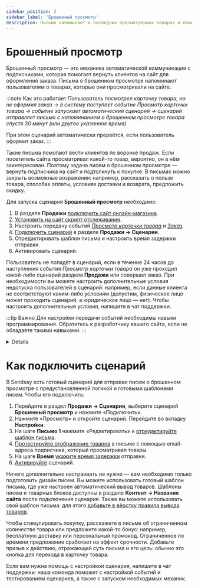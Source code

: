 ```yaml
---
sidebar_position: 2
sidebar_label: 'Брошенный просмотр'
description: Письмо напоминает о последних просмотренных товарах и помогает вернуть подписчика на сайт.
---
```



# Брошенный просмотр

Брошенный просмотр — это механика автоматической коммуникации с подписчиками, которая помогает вернуть клиентов на сайт для оформления заказа. Письма о брошенном просмотре напоминают пользователям о товарах, которые они просматривали на сайте.

:::note Как это работает
_Пользователь посмотрел карточку товара, но не оформил заказ → в систему поступает событие Просмотр карточки товара → событие запускает автоматический сценарий → сценарий отправляет письмо с напоминанием о брошенном просмотре товара спустя 30 минут (или другое указанное время)_

При этом сценарий автоматически прервётся, если пользователь оформит заказ.
:::

Такие письма помогают вести клиентов по воронке продаж. Если посетитель сайта просматривал какой-то товар, вероятно, он в нём заинтересован. Поэтому задача писем о брошенном просмотре — вернуть подписчика на сайт и подтолкнуть к покупке. В письмах можно закрыть возможные возражения: например, рассказать о пользе товара, способах оплаты, условиях доставки и возврата, предложить скидку.

Для запуска сценария **Брошенный просмотр** необходимо:

1. В разделе **Продажи** [подключить сайт онлайн-магазина](https://docs.sendsay.ru/ecom/how-to-connect-ecom/#как-подключить-сайт-кмодулю).
2. [Установить на сайт скрипт отслеживания](https://docs.sendsay.ru/ecom/how-to-connect-ecom/#2-настройте-передачу-данных-ссайта-вsendsay).
3. Настроить передачу событий [_Просмотр карточки товара_](https://docs.sendsay.ru/ecom/how-to-configure-data-transfer/#просмотр-карточки-товара) и [_Заказ_](https://docs.sendsay.ru/ecom/how-to-configure-data-transfer/#действия-с-заказом).
4. [Подключить сценарий](#как-подключить-сценарий) в разделе **Продажи → Сценарии**.
5. Отредактировать шаблон письма и настроить время задержки отправки.
6. Активировать сценарий.

Пользователь не попадёт в сценарий, если в течение 24 часов до наступления события _Просмотр карточки товара_ он уже проходил какой-либо сценарий раздела **Продажи** или совершил заказ. При необходимости вы можете настроить дополнительные условия недопуска пользователей в сценарий: например, если данные клиента не соответствуют каким-либо условиям (допустим, физическое лицо может проходить сценарий, а юридическое лицо — нет). Чтобы настроить дополнительные условия, <SupportLink>напишите в чат поддержки</SupportLink>.

:::tip Важно
Для настройки передачи событий необходимы навыки программирования. Обратитесь к разработчику вашего сайта, если не обладаете такими навыками.
:::

<Details summary='Настройка передачи событий'>

Настройка передачи события _Просмотр карточки товара_ — обязательный шаг для запуска сценария **Брошенный просмотр**. Это событие наступает при посещении пользователем страницы с описанием товара (услуги) или при открытии окошка «быстрый просмотр товара».

Рекомендуемые параметры в событии:

| Имя         |      Описание      |       Тип данных       |                             Комментарий                              |
| :---------- | :----------------: | :--------------------: | :------------------------------------------------------------------: |
| id          |     id товара      |         String         |                             обязательно                              |
| name        |  название товара   |         String         |                            рекомендуется                             |
| category    | название категории |         String         |                            рекомендуется                             |
| category_id |    id категории    |         Int64          |            рекомендуется для подборки популярных товаров             |
| price       |        цена        | Nullable(Decimal64(2)) |                                                                      |
| old_price   |    старая цена     | Nullable(Decimal64(2)) |                                                                      |
| picture     |      картинка      |     Array(String)      |                          абсолютная ссылка                           |
| url         |  ссылка на товар   |         String         |                          абсолютная ссылка                           |
| cp1…cp20    | произвольное поле  |         String         | для дополнительных параметров товара (например, цвет, размер и т.п.) |

Полный перечень возможных параметров и тип данных указан в [инструкции](https://docs.sendsay.ru/ecom/how-to-configure-data-transfer/#набор-доступных-полей).

Для отображения товаров в письме рекомендуем все необходимые параметры товара передавать в событии, чтобы в будущем использовать эти данные при персонализации и сегментации. Сведения о товарах также можно выводить в письмо из [товарного каталога](https://docs.sendsay.ru/ecom/product-catalog/). Для корректного отображения товаров из каталога в письмах важно, чтобы id товара в событии совпадал с id в YML-файле каталога товаров.

Проверить поступление событий в систему можно в разделе **Продажи → Просмотр событий** с фильтрацией по нужному событию.

[Инструкция по настройке события просмотра товара](https://docs.sendsay.ru/ecom/how-to-configure-data-transfer/#просмотр-карточки-товара).

Настройка передачи события _Заказ_ необходима для остановки сценария: если пользователь оформит заказ, сценарий брошенного просмотра прервётся, и клиент не будет получать письма с напоминанием о просмотренных товарах.

Рекомендуемые поля в событии:

| Имя                |                                                     Описание                                                     |       Тип данных       |               Комментарий               |
| :----------------- | :--------------------------------------------------------------------------------------------------------------: | :--------------------: | :-------------------------------------: |
| transaction_id     |                                                    id заказа                                                     |         String         |               обязательно               |
| transaction_status | статус заказа ([возможные статусы](https://docs.sendsay.ru/ecom/how-to-configure-data-transfer/#статусы-заказа)) |         Int64          |               обязательно               |
| transaction_dt     |                                              дата оформления заказа                                              |        DateTime        |               обязательно               |
| transaction_sum    |                                                   сумма заказа                                                   | Nullable(Decimal64(2)) |               обязательно               |
| items              |                                                  состав заказа                                                   |         Array          |                                         |
| id                 |                                                    id товара                                                     |         String         |               обязательно               |
| qnt                |                                                    количество                                                    |         Int64          |               обязательно               |
| price              |                                                       цена                                                       | Nullable(Decimal64(2)) |               обязательно               |
| name               |                                                 название товара                                                  |         String         |                                         |
| category           |                                                название категории                                                |         String         |                                         |
| category_id        |                                                   id категории                                                   |         Int64          | рекомендуется для товарных рекомендаций |
| vendor             |                                                  производитель                                                   |         String         |                                         |
| cp1…cp20           |                                                произвольное поле                                                 |         String         |  для дополнительных параметров товара   |

Полный перечень возможных параметров и тип данных указан в [инструкции](https://docs.sendsay.ru/ecom/how-to-configure-data-transfer/#набор-доступных-полей).

Все заказы будут храниться в базе и доступны в [карточке подписчика](https://docs.sendsay.ru/ecom/ecom-triggers/#как-посмотреть-историю-событий-для-конкретного-подписчика):

![Order](/img/automations/triggers/abandoned-cart/order.png)

[Инструкция по настройке события Заказ](https://docs.sendsay.ru/ecom/how-to-configure-data-transfer/#действия-с-заказом)

</Details>

# Как подключить сценарий

В Sendsay есть готовый сценарий для отправки писем о брошенном просмотре с предустановленной логикой и готовыми шаблонами писем. Чтобы его подключить:

1. Перейдите в раздел **Продажи → Сценарии**, выберите сценарий **Брошенный просмотр** и нажмите «Подключить».
2. Нажмите «Просмотр» и откройте сценарий. Перейдите во вкладку **Настройки**.
3. На шаге **Письмо 1** нажмите «Редактировать» и [отредактируйте шаблон письма](https://docs.sendsay.ru/ecom/ecom-triggers/1-отредактируйте-письмо).
4. [Протестируйте отображение товаров](https://docs.sendsay.ru/ecom/ecom-triggers/#2-посмотрите-письмо-подставив-данные-подписчика) в письме с помощью email-адреса подписчика, который просматривал товары.
5. На шаге **Время** [укажите время задержки](https://docs.sendsay.ru/ecom/ecom-triggers/#3-настройте-время-задержки-отправки) отправки.
6. [Активируйте](https://docs.sendsay.ru/ecom/ecom-triggers/#как-активировать-сценарий) сценарий.

Ничего дополнительно настраивать не нужно — вам необходимо только подготовить дизайн писем. Вы можете использовать готовый шаблон письма, где уже настроен автоматический вывод товаров. Шаблоны писем и товарных блоков доступны в разделе **Контент → Название сайта** после подключения сценария. Также вы можете использовать свой шаблон письма: для этого [добавьте в вёрстку правила вывода товаров](https://docs.sendsay.ru/ecom/ecom-proscript/#брошенный-просмотр).

Чтобы стимулировать покупку, расскажете в письме об ограниченном количестве товара или предложите какой-то бонус: например, бесплатную доставку или персональный промокод. Ограниченное по времени предложение сработает на эффект срочности. Добавьте призыв к действию, отражающий суть письма и его цель: обычно это кнопка для перехода в карточку товара.

Если вам нужна помощь с настройкой сценария, <SupportLink>напишите в чат поддержки</SupportLink>: наша команда поможет с настройкой событий и тестированием сценариев, а также с запуском необходимых механик.
